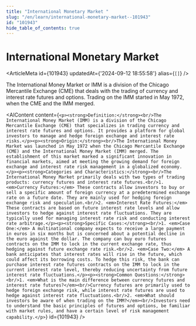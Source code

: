 ```yaml
---
title: "International Monetary Market "
slug: "/en/learn/international-monetary-market--101943"
id: "101943"
hide_table_of_contents: true
---
```



# International Monetary Market 

<ArticleMeta id={101943} updatedAt={'2024-09-12 18:55:58'} alias={`[]`} />
<div className='border-solid border-b border-t-0 my-4 border-[var(--ifm-color-gray-300)]' />

The International Money Market or IMM is a division of the Chicago Mercantile Exchange (CME) that deals with the trading of currency and interest rate futures and options. Trading on the IMM started in May 1972, when the CME and the IMM merged.

<AIContent content={`<p><strong>Definition:</strong><br/>The International Money Market (IMM) is a division of the Chicago Mercantile Exchange (CME) that specializes in trading currency and interest rate futures and options. It provides a platform for global investors to manage and hedge foreign exchange and interest rate risks.</p><p><strong>Origin:</strong><br/>The International Money Market was launched in May 1972 when the Chicago Mercantile Exchange (CME) and the International Money Market (IMM) merged. The establishment of this market marked a significant innovation in financial markets, aimed at meeting the growing demand for foreign exchange and interest rate risk management in a globalized economy.</p><p><strong>Categories and Characteristics:</strong><br/>The International Money Market primarily deals with two types of trading products: currency futures and interest rate futures.<br/>1. <em>Currency Futures:</em> These contracts allow investors to buy or sell a specific amount of foreign currency at a predetermined exchange rate on a future date. They are mainly used for hedging foreign exchange risk and speculation.<br/>2. <em>Interest Rate Futures:</em> These contracts are based on future interest rate levels and allow investors to hedge against interest rate fluctuations. They are typically used for managing interest rate risk and conducting interest rate arbitrage.</p><p><strong>Specific Cases:</strong><br/>1. <em>Case One:</em> A multinational company expects to receive a large payment in euros in six months but is concerned about a potential decline in the euro against the dollar. The company can buy euro futures contracts on the IMM to lock in the current exchange rate, thus hedging against future exchange rate risk.<br/>2. <em>Case Two:</em> A bank anticipates that interest rates will rise in the future, which could affect its borrowing costs. To hedge this risk, the bank can purchase interest rate futures contracts on the IMM to lock in the current interest rate level, thereby reducing uncertainty from future interest rate fluctuations.</p><p><strong>Common Questions:</strong><br/>1. <em>What is the main difference between currency futures and interest rate futures?</em><br/>Currency futures are primarily used to hedge foreign exchange risk, while interest rate futures are used to hedge against interest rate fluctuations.<br/>2. <em>What should investors be aware of when trading on the IMM?</em><br/>Investors need to understand the basic principles of futures and options, be familiar with market rules, and have a certain level of risk management capability.</p>`} id={101943} />
